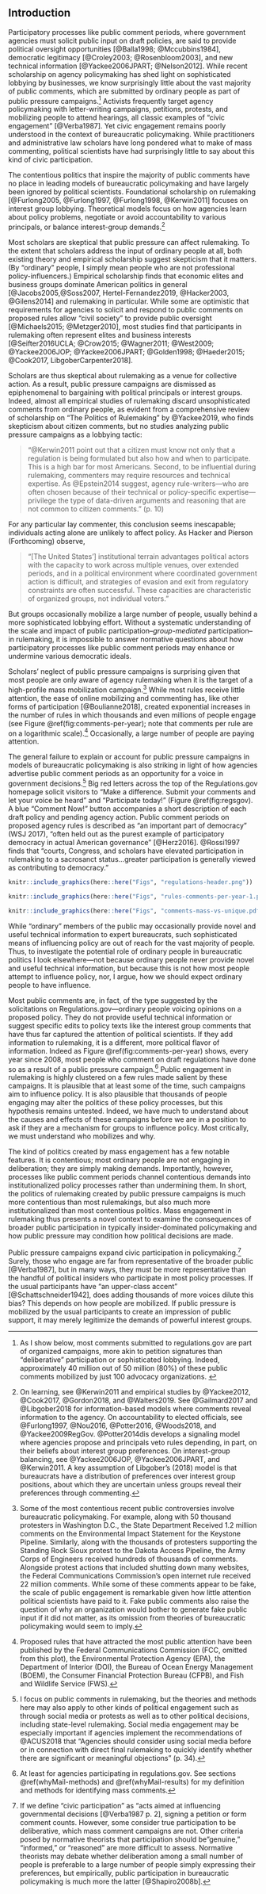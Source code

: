 ## Introduction {#why-intro}

<!--Much of our knowledge about civic participation beyond voting comes from surveys and qualitative studies of particular groups. -->

Participatory processes like public comment periods, where government
agencies must solicit public input on draft policies, are said to provide political oversight opportunities [@Balla1998; @Mccubbins1984], democratic legitimacy [@Croley2003; @Rosenbloom2003], and new technical information [@Yackee2006JPART; @Nelson2012]. While recent scholarship on agency policymaking has shed light on sophisticated lobbying by businesses, we know surprisingly little about the vast majority of public comments, which are submitted by ordinary people as part of public pressure campaigns.^[
    As I show below, most comments submitted to
    regulations.gov are part of organized campaigns, more akin to petition signatures than "deliberative" participation or sophisticated lobbying. Indeed, approximately 40 million out of
    50 million (80%) of these public comments mobilized by just 100
    advocacy organizations. ]
Activists frequently target agency policymaking with letter-writing campaigns, petitions, protests,
and mobilizing people to attend hearings, all classic examples of "civic engagement" [@Verba1987]. Yet civic engagement remains poorly understood in the context of bureaucratic policymaking.
While practitioners and administrative law scholars have long pondered
what to make of mass commenting, political scientists have had
surprisingly little to say about this kind of civic participation. 

The contentious politics that inspire the majority of public comments have no place in leading models of bureaucratic policymaking and have largely been ignored by political scientists.
Foundational scholarship on rulemaking [@Furlong2005, @Furlong1997, @Furlong1998, @Kerwin2011] focuses on interest group lobbying. Theoretical models focus on how agencies learn about policy problems, negotiate or avoid accountability to various principals, or balance interest-group demands.^[On learning, see @Kerwin2011 and empirical studies by @Yackee2012,
    @Cook2017, @Gordon2018, and @Walters2019. See @Gailmard2017 and
    @Libgober2018 for information-based models where comments reveal information to the agency.
    On accountability to elected officials, see @Furlong1997, @Nou2016,
    @Potter2016, @Woods2018, and @Yackee2009RegGov. 
    @Potter2014dis develops a signaling model where agencies propose and principals veto rules depending, in part, on their beliefs about interest group preferences.
    On interest-group balancing, see @Yackee2006JOP, @Yackee2006JPART,
    and @Kerwin2011. A key assumption of Libgober's (2018) model is that
    bureaucrats have a distribution of preferences over interest group
    positions, about which they are uncertain unless groups reveal their
    preferences through commenting.]

Most scholars are skeptical that public pressure can affect rulemaking.
To the extent that scholars address the input of ordinary people at all, both
existing theory and empirical scholarship suggest skepticism that it
matters. (By "ordinary" people, I simply mean people who are not
professional policy-influencers.)
Empirical scholarship finds that economic elites and business groups
dominate American politics in general [@Jacobs2005,@Soss2007, Hertel-Fernandez2019, @Hacker2003, @Gilens2014] and rulemaking in
particular. While some are optimistic that requirements for agencies to
solicit and respond to public comments on proposed rules allow "civil
society" to provide public oversight [@Michaels2015; @Metzger2010], most
studies find that participants in rulemaking often represent elites and
business interests [@Seifter2016UCLA; @Crow2015; @Wagner2011; @West2009; @Yackee2006JOP; @Yackee2006JPART; @Golden1998; @Haeder2015; @Cook2017, LibgoberCarpenter2018].
<!--
From a strategic perspective, agency officials are not directly
accountable to voters. And even if organized groups do supplement
congressional and judicial checks on executive power, the groups that
participate in rulemaking represent only certain (if any) segments of
the public and may not represent them well [@Seifter2016UCLA].-->

Scholars are thus skeptical about rulemaking as a venue for collective action. As a result, public pressure campaigns are dismissed as epiphenomenal to bargaining with political principals
or interest groups. Indeed, almost all empirical studies of rulemaking
discard unsophisticated comments from ordinary people, as evident from a
comprehensive review of scholarship on "The Politics of Rulemaking" by
@Yackee2019, who finds skepticism about citizen comments, but no studies
analyzing public pressure campaigns as a lobbying tactic:

> "@Kerwin2011 point out that a citizen must know not only that a regulation is being formulated but also how and when to participate. This is a high bar for most Americans. Second, to be influential during rulemaking, commenters may require resources and technical expertise. As @Epstein2014 suggest, agency rule-writers---who are often chosen because of their technical or policy-specific expertise---privilege the type of data-driven arguments and reasoning
that are not common to citizen comments." (p. 10)

For any particular lay commenter, this conclusion seems inescapable; individuals acting alone are unlikely to affect policy. As Hacker and Pierson (Forthcoming) observe, 

>"[The United States'] institutional terrain advantages political actors with the capacity to work across multiple venues, over extended periods, and in a political environment where coordinated government action is difficult, and strategies of evasion and exit from regulatory constraints are often successful. These capacities are characteristic of organized groups, not individual voters."

But groups occasionally mobilize a large number of people, usually behind a more sophisticated lobbying effort. Without a systematic understanding of the scale and impact of public participation--*group-mediated* participation--in rulemaking, it is impossible to answer normative questions about how participatory processes like public comment periods may enhance or undermine various democratic ideals.
<!--These bursts of civic participation may affect
rulemaking [@Coglianese2001], but **this intuition has yet to be tested.**-->

Scholars' neglect of public pressure campaigns is surprising given that most people are only
aware of agency rulemaking when it is the target of a high-profile mass
mobilization campaign.^[Some of the most contentious recent public controversies involve
    bureaucratic policymaking. For example, along with 50 thousand
    protesters in Washington D.C., the State Department Received 1.2
    million comments on the Environmental Impact Statement for the
    Keystone Pipeline. Similarly, along with the thousands of protesters
    supporting the Standing Rock Sioux protest to the Dakota Access
    Pipeline, the Army Corps of Engineers received hundreds of thousands
    of comments. Alongside protest actions that included shutting down
    many websites, the Federal Communications Commission's open internet
    rule received 22 million comments. While some of these comments
    appear to be fake, the scale of public engagement is remarkable
    given how little attention political scientists have paid to it.
    Fake public comments also raise the question of why an organization
    would bother to generate fake public input if it did not matter, as
    its omission from theories of bureaucratic policymaking would seem
    to imply.] While most rules receive little attention,
the ease of online mobilizing and commenting has, like other forms of
participation [@Boulianne2018], created exponential increases in the
number of rules in which thousands and even millions of people engage
(see Figure \@ref(fig:comments-per-year); note that comments per rule are on a
logarithmic scale).^[Proposed rules that have attracted the most public attention have
    been published by the Federal Communications Commission (FCC,
    omitted from this plot), the Environmental Protection Agency (EPA),
    the Department of Interior (DOI), the Bureau of Ocean Energy
    Management (BOEM), the Consumer Financial Protection Bureau (CFPB),
    and Fish and Wildlife Service (FWS).] Occasionally, a large number of people are
paying attention. <!--These bursts of civic participation may affect
rulemaking [@Coglianese2001], but this intuition has yet to be tested.-->



The general failure to explain or account for public pressure campaigns in models of bureaucratic policymaking is also striking in light of how agencies advertise public
comment periods as an opportunity for a voice in government
decisions.^[I focus on public comments in rulemaking, but the theories and
    methods here may also apply to other kinds of political engagement
    such as through social media or protests as well as to other
    political decisions, including state-level rulemaking. Social media
    engagement may be especially important if agencies implement the
    recommendations of @ACUS2018 that "Agencies should consider using
    social media before or in connection with direct final rulemaking to
    quickly identify whether there are significant or meaningful
    objections" (p. 34).] Big red letters across the top of the Regulations.gov
homepage solicit visitors to "Make a difference. Submit your comments
and let your voice be heard" and "Participate today!" (Figure \@ref(fig:regsgov). A blue "Comment Now!" button accompanies a short description of each draft
policy and pending agency action. 
Public comment periods on proposed agency
rules is described as "an important part of democracy" (WSJ 2017),
"often held out as the purest example of participatory democracy in
actual American governance" [@Herz2016]. @Rossi1997 finds that "courts, Congress, and scholars have elevated participation in rulemaking to
a sacrosanct status...greater participation is generally viewed as
contributing to democracy." 

```r

knitr::include_graphics(here::here("Figs", "regulations-header.png"))
```

```r

knitr::include_graphics(here::here("Figs", "rules-comments-per-year-1.png"))

knitr::include_graphics(here::here("Figs", "comments-mass-vs-unique.pdf"))

```


While "ordinary" members of the public may occasionally provide novel
and useful technical information to expert bureaucrats, such
sophisticated means of influencing policy are out of reach for the vast
majority of people. Thus, to investigate the potential role of ordinary
people in bureaucratic politics I look elsewhere---not because ordinary
people never provide novel and useful technical information, but because
this is not how most people attempt to influence policy, nor, I argue,
how we should expect ordinary people to have influence.

Most public comments are, in fact, of the type suggested by the
solicitations on Regulations.gov---ordinary people voicing opinions on a proposed policy. They do not provide useful technical information or
suggest specific edits to policy texts like the interest group comments
that have thus far captured the attention of political scientists. If
they add information to rulemaking, it is a different, more political
flavor of information. Indeed as Figure
\@ref(fig:comments-per-year) shows, every year since 2008, most people who
comment on draft regulations have done so as a result of a public pressure campaign.^[At least for agencies participating in regulations.gov. See
    sections
    \@ref(whyMail-methods) and
    \@ref(whyMail-results) for my definition and methods for identifying mass comments.] Public engagement in rulemaking is highly
clustered on a few rules made salient by these campaigns. It is
plausible that at least some of the time, such campaigns aim to
influence policy. It is also plausible that thousands of people engaging
may alter the politics of these policy processes, but this hypothesis
remains untested. Indeed, we have much to understand about the causes
and effects of these campaigns before we are in a position to ask if
they are a mechanism for groups to influence policy. Most critically, we
must understand who mobilizes and why.

The kind of politics created by mass engagement has a few notable
features. It is contentious; most ordinary people are not engaging in
deliberation; they are simply making demands. Importantly, however,
processes like public comment periods channel contentious demands into
institutionalized policy processes rather than undermining them. In
short, the politics of rulemaking created by public pressure campaigns is much
more contentious than most rulemakings, but also much more
institutionalized than most contentious politics. Mass engagement in
rulemaking thus presents a novel context to examine the consequences of
broader public participation in typically insider-dominated policymaking and how
public pressure may condition how political decisions are made.

Public pressure campaigns expand civic participation in policymaking.^[If we define "civic participation" as "acts aimed at influencing governmental decisions [@Verba1987 p. 2], signing a petition or form comment counts. However, some consider true
participation to be deliberative, which mass comment campaigns are not.
Other criteria posed by normative theorists that participation should be "genuine," "informed," or "reasoned" are more difficult to assess. Normative theorists may debate whether deliberation among a small number of people is preferable to a large number of people simply expressing their preferences, but empirically, public participation in bureaucratic policymaking is much more the latter [@Shapiro2008b].]
Surely, those who engage are far from representative of the broader public [@Verba1987], but in many ways, they must be more representative than the handful of political insiders who participate in most policy processes. If the usual participants have "an upper-class accent" [@Schattschneider1942], does adding thousands of more voices dilute this bias? This depends on how people are mobilized. If public pressure is mobilized by the usual participants to create an impression of public support, it may merely legitimize the demands of powerful interest groups. 

